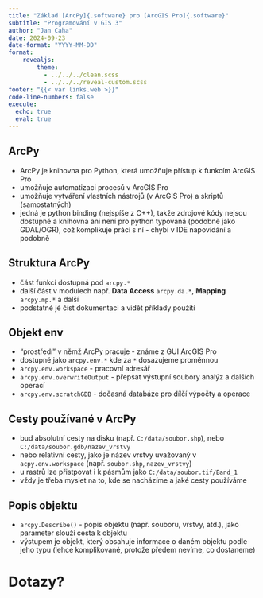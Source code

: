```yaml
---
title: "Základ [ArcPy]{.software} pro [ArcGIS Pro]{.software}"
subtitle: "Programování v GIS 3"
author: "Jan Caha"
date: 2024-09-23
date-format: "YYYY-MM-DD"
format: 
    revealjs:
        theme: 
          - ../../../clean.scss 
          - ../../../reveal-custom.scss
footer: "{{< var links.web >}}"
code-line-numbers: false
execute:
  echo: true
  eval: true
---
```


## ArcPy{.software}

- [ArcPy]{.software} je knihovna pro Python, která umožňuje přístup k funkcím [ArcGIS Pro]{.software}
- umožňuje automatizaci procesů v [ArcGIS Pro]{.software}
- umožňuje vytváření vlastních nástrojů (v ArcGIS Pro) a skriptů (samostatných)
- jedná je python binding (nejspíše z C++), takže zdrojové kódy nejsou dostupné a knihovna ani není pro python typovaná (podobně jako [GDAL/OGR]{.software}), což komplikuje práci s ní - chybí v IDE napovídání a podobně

## Struktura ArcPy{.software}

- část funkcí dostupná pod `arcpy.*`
- další část v modulech např. **Data Access** `arcpy.da.*`, **Mapping** `arcpy.mp.*` a další
- podstatné jé číst dokumentaci a vidět příklady použití
 
## Objekt **env**

- "prostředí" v němž [ArcPy]{.software} pracuje - známe z GUI [ArcGIS Pro]{.software}
- dostupné jako `arcpy.env.*` kde za `*` dosazujeme proměnnou
- `arcpy.env.workspace` - pracovní adresář
- `arcpy.env.overwriteOutput` - přepsat výstupní soubory analýz a dalších operací
- `arcpy.env.scratchGDB` - dočasná databáze pro dílčí výpočty a operace

## Cesty používané v ArcPy{.software}

- bud absolutní cesty na disku (např. `C:/data/soubor.shp`), nebo `C:/data/soubor.gdb/nazev_vrstvy`
- nebo relativní cesty, jako je název vrstvy uvažovaný v `acpy.env.workspace` (např. `soubor.shp`, `nazev_vrstvy`)
- u rastrů lze přistpovat i k pásmům jako `C:/data/soubor.tif/Band_1`
- vždy je třeba myslet na to, kde se nacházíme a jaké cesty používáme

## Popis objektu

- `arcpy.Describe()` - popis objektu (např. souboru, vrstvy, atd.), jako parameter slouží cesta k objektu
- výstupem je objekt, který obsahuje informace o daném objektu podle jeho typu (lehce komplikované, protože předem nevíme, co dostaneme)
  
# Dotazy?{.center}